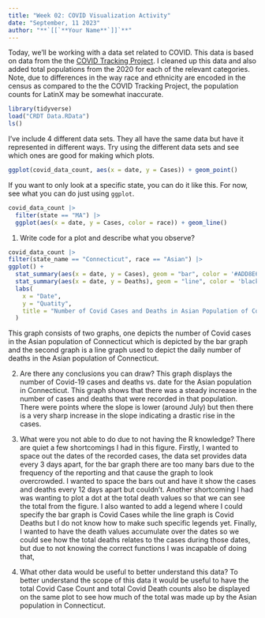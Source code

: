 ```yaml
---
title: "Week 02: COVID Visualization Activity"
date: "September, 11 2023"
author: "**`[[`**Your Name**`]]`**"
---
```


Today, we'll be working with a data set related to COVID.
This data is based on data from the the [COVID Tracking Project](https://covidtracking.com/).
I cleaned up this data and also added total populations from the 2020 for each of the relevant categories.
Note, due to differences in the way race and ethnicity are encoded in the census as compared to the the COVID Tracking Project, the population counts for LatinX may be somewhat inaccurate.

```r
library(tidyverse)
load("CRDT Data.RData")
ls()
```

I've include 4 different data sets.
They all have the same data but have it represented in different ways.
Try using the different data sets and see which ones are good for making which plots.


```r
ggplot(covid_data_count, aes(x = date, y = Cases)) + geom_point()
```



If you want to only look at a specific state, you can do it like this.
For now, see what you can do just using `ggplot`.

```r
covid_data_count |> 
  filter(state == "MA") |> 
  ggplot(aes(x = date, y = Cases, color = race)) + geom_line()
```

1. Write code for a plot and describe what you observe?
```r
covid_data_count |> 
filter(state_name == "Connecticut", race == "Asian") |>
ggplot() + 
  stat_summary(aes(x = date, y = Cases), geom = "bar", color = '#ADD8E6') +
  stat_summary(aes(x = date, y = Deaths), geom = "line", color = 'black') +
  labs(
    x = "Date",
    y = "Quatity",
    title = "Number of Covid Cases and Deaths in Asian Population of Connecticut vs. Date"
  )
```
This graph consists of two graphs, one depicts the number of Covid cases in the Asian population of Connecticut which is depicted by the bar graph and the second graph is a line graph used to depict the daily number of deaths in the Asian population of Connecticut.

2. Are there any conclusions you can draw?
This graph displays the number of Covid-19 cases and deaths vs. date for the Asian population in Connecticut. This graph shows that there was a steady increase in the number of cases and deaths that were recorded in that population. There were points where the slope is lower (around July) but then there is a very sharp increase in the slope indicating a drastic rise in the cases.

3. What were you not able to do due to not having the R knowledge?
There are quiet a few shortcomings I had in this figure. Firstly, I wanted to space out the dates of the recorded cases, the data set provides data every 3 days apart, for the bar graph there are too many bars due to the frequency of the reporting and that cause the graph to look overcrowded. I wanted to space the bars out and have it show the cases and deaths every 12 days apart but couldn't. Another shortcoming I had was wanting to plot a dot at the total death values so that we can see the total from the figure. I also wanted to add a legend where I could specify the bar graph is Covid Cases while the line graph is Covid Deaths but I do not know how to make such specific legends yet. Finally, I wanted to have the death values accumulate over the dates so we could see how the total deaths relates to the cases during those dates, but due to not knowing the correct functions I was incapable of doing that,

4. What other data would be useful to better understand this data?
To better understand the scope of this data it would be useful to have the total Covid Case Count and total Covid Death counts also be displayed on the same plot to see how much of the total was made up by the Asian population in Connecticut.

